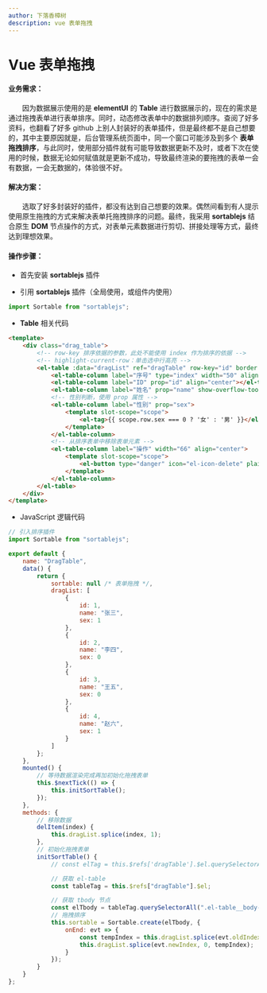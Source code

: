 ```yaml
---
author: 下落香樟树
description: vue 表单拖拽
---
```


# Vue 表单拖拽

#### 业务需求：

&emsp;&emsp;因为数据展示使用的是 **elementUI** 的 **Table** 进行数据展示的，现在的需求是通过拖拽表单进行表单排序。同时，动态修改表单中的数据排列顺序。查阅了好多资料，也翻看了好多 github 上别人封装好的表单插件，但是最终都不是自己想要的，其中主要原因就是，后台管理系统页面中，同一个窗口可能涉及到多个 **表单拖拽排序**，与此同时，使用部分插件就有可能导致数据更新不及时，或者下次在使用的时候，数据无论如何赋值就是更新不成功，导致最终渲染的要拖拽的表单一会有数据，一会无数据的，体验很不好。

#### 解决方案：

&emsp;&emsp;选取了好多封装好的插件，都没有达到自己想要的效果。偶然间看到有人提示使用原生拖拽的方式来解决表单托拖拽排序的问题。最终，我采用 **sortablejs** 结合原生 **DOM** 节点操作的方式，对表单元素数据进行剪切、拼接处理等方式，最终达到理想效果。

#### 操作步骤：

- 首先安装 **sortablejs** 插件

<Install value="install sortablejs" />

- 引用 **sortablejs** 插件（全局使用，或组件内使用）

```javascript title='引入插件'
import Sortable from "sortablejs";
```

- **Table** 相关代码

```html title='代码示例'
<template>
	<div class="drag_table">
		<!-- row-key 排序依据的参数，此处不能使用 index 作为排序的依据 -->
		<!-- highlight-current-row：单击选中行高亮 -->
		<el-table :data="dragList" ref="dragTable" row-key="id" border stripe highlight-current-row>
			<el-table-column label="序号" type="index" width="50" align="center"></el-table-column>
			<el-table-column label="ID" prop="id" align="center"></el-table-column>
			<el-table-column label="姓名" prop="name" show-overflow-tooltip></el-table-column>
			<!-- 性别判断，使用 prop 属性 -->
			<el-table-column label="性别" prop="sex">
				<template slot-scope="scope">
					<el-tag>{{ scope.row.sex === 0 ? '女' : '男' }}</el-tag>
				</template>
			</el-table-column>
			<!-- 从排序表单中移除表单元素 -->
			<el-table-column label="操作" width="66" align="center">
				<template slot-scope="scope">
					<el-button type="danger" icon="el-icon-delete" plain @click="delItem(scope.$index)">移除</el-button>
				</template>
			</el-table-column>
		</el-table>
	</div>
</template>
```

- JavaScript 逻辑代码

```javascript title='逻辑代码'
// 引入排序插件
import Sortable from "sortablejs";

export default {
	name: "DragTable",
	data() {
		return {
			sortable: null /* 表单拖拽 */,
			dragList: [
				{
					id: 1,
					name: "张三",
					sex: 1
				},
				{
					id: 2,
					name: "李四",
					sex: 0
				},
				{
					id: 3,
					name: "王五",
					sex: 0
				},
				{
					id: 4,
					name: "赵六",
					sex: 1
				}
			]
		};
	},
	mounted() {
		// 等待数据渲染完成再加初始化拖拽表单
		this.$nextTick(() => {
			this.initSortTable();
		});
	},
	methods: {
		// 移除数据
		delItem(index) {
			this.dragList.splice(index, 1);
		},
		// 初始化拖拽表单
		initSortTable() {
			// const elTag = this.$refs['dragTable'].$el.querySelectorAll(".el-table__body-wrapper > table > tbody")[0];

			// 获取 el-table
			const tableTag = this.$refs["dragTable"].$el;

			// 获取 tbody 节点
			const elTbody = tableTag.querySelectorAll(".el-table__body-wrapper > table > tbody")[0];
			// 拖拽排序
			this.sortable = Sortable.create(elTbody, {
				onEnd: evt => {
					const tempIndex = this.dragList.splice(evt.oldIndex, 1)[0];
					this.dragList.splice(evt.newIndex, 0, tempIndex);
				}
			});
		}
	}
};
```
